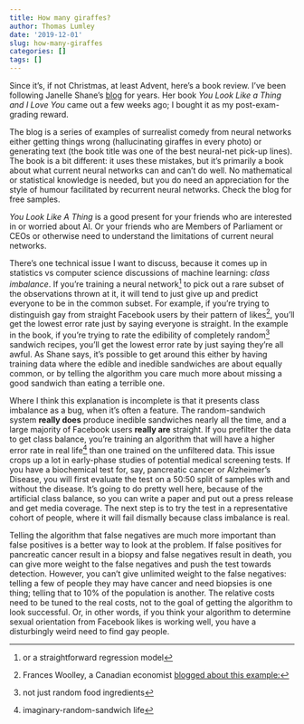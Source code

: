 ```yaml
---
title: How many giraffes?
author: Thomas Lumley
date: '2019-12-01'
slug: how-many-giraffes
categories: []
tags: []
---
```


Since it's, if not Christmas, at least Advent, here's a book review.  I've been following Janelle Shane's [blog](https://aiweirdness.com/) for years. Her book *You Look Like a Thing and I Love You* came out a few weeks ago; I bought it as my post-exam-grading reward. 

The blog is a series of examples of surrealist comedy from neural networks either getting things wrong (hallucinating giraffes in every photo) or generating text (the book title was one of the best neural-net pick-up lines).  The book is a bit different: it uses these mistakes, but it's primarily a book about what current neural networks can and can't do well. No mathematical or statistical knowledge is needed, but you do need an appreciation for the style of humour facilitated by recurrent neural networks. Check the blog for free samples.

*You Look Like A Thing* is a good present for your friends who are interested in or worried about AI. Or your friends who are Members of Parliament or CEOs or otherwise need to understand the limitations of current neural networks. 

There's one technical issue I want to discuss, because it comes up in statistics vs computer science discussions of machine learning: *class imbalance*.  If you're training a neural network^[or a straightforward regression model] to pick out a rare subset of the observations thrown at it, it will tend to just give up and predict everyone to be in the common subset. For example, if you're trying to distinguish gay from straight Facebook users by their pattern of likes^[Frances Woolley, a Canadian economist [blogged about this example:]( https://worthwhile.typepad.com/worthwhile_canadian_initi/2013/03/a-truly-unimpressive-accomplishment.html)], you'll get the lowest error rate just by saying everyone is straight.  In the example in the book, if you're trying to rate the edibility of completely random^[not just random food ingredients] sandwich recipes, you'll get the lowest error rate by just saying they're all awful.  As Shane says, it's possible to get around this either by having training data where the edible and inedible sandwiches are about equally common, or by telling the algorithm you care much more about missing a good sandwich than eating a terrible one. 

Where I think this explanation is incomplete is that it presents class imbalance as a bug, when it's often a feature.  The random-sandwich system **really does** produce inedible sandwiches nearly all the time, and a large majority of Facebook users **really are** straight. If you prefilter the data to get class balance, you're training an algorithm that will have a higher error rate in real life^[ imaginary-random-sandwich life] than one trained on the unfiltered data. This issue crops up a lot in early-phase studies of potential medical screening tests. If you have a biochemical test for, say, pancreatic cancer or Alzheimer's Disease, you will first evaluate the test on a 50:50 split of samples with and without the disease.  It's going to do pretty well here, because of the artificial class balance, so you can write a paper and put out a press release and get media coverage.  The next step is to try the test in a representative cohort of people, where it will fail dismally because class imbalance is real.

Telling the algorithm that false negatives are much more important than false positives is a better way to look at the problem.  If false positives for pancreatic cancer result in a biopsy and false negatives result in death, you can give more weight to the false negatives and push the test towards detection. However, you can't give unlimited weight to the false negatives: telling a few of people they may have cancer and need biopsies is one thing; telling that to 10% of the population is another.  The relative costs need to be tuned to the real costs, not to the goal of getting the algorithm to look successful.  Or, in other words, if you think your algorithm to determine sexual orientation from Facebook likes is working well, you have a disturbingly weird need to find gay people. 

